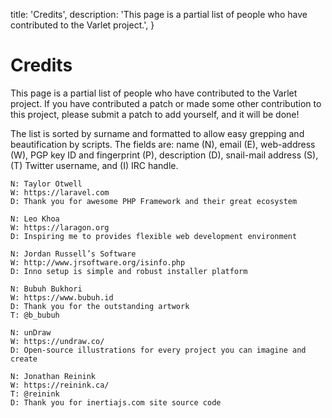 
  title: 'Credits',
  description: 'This page is a partial list of people who have contributed to the Varlet project.',
}

# Credits

This page is a partial list of people who have contributed to the Varlet
project. If you have contributed a patch or made some other contribution to
this project, please submit a patch to add yourself, and it will be done!

The list is sorted by surname and formatted to allow easy grepping and
beautification by scripts. The fields are: name (N), email (E), web-address
(W), PGP key ID and fingerprint (P), description (D), snail-mail address
(S), (T) Twitter username, and (I) IRC handle.

```plain
N: Taylor Otwell
W: https://laravel.com
D: Thank you for awesome PHP Framework and their great ecosystem

N: Leo Khoa
W: https://laragon.org
D: Inspiring me to provides flexible web development environment

N: Jordan Russell’s Software
W: http://www.jrsoftware.org/isinfo.php
D: Inno setup is simple and robust installer platform

N: Bubuh Bukhori
W: https://www.bubuh.id
D: Thank you for the outstanding artwork
T: @b_bubuh

N: unDraw
W: https://undraw.co/
D: Open-source illustrations for every project you can imagine and create

N: Jonathan Reinink
W: https://reinink.ca/
T: @reinink
D: Thank you for inertiajs.com site source code
```
